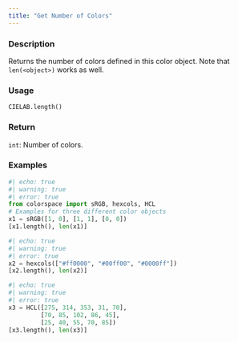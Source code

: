 ```yaml
---
title: "Get Number of Colors"
---
```


### Description

Returns the number of colors defined in this color object.
Note that `len(<object>)` works as well.

### Usage

<pre><code class='language-python'>CIELAB.length()</code></pre>

### Return

<code>int</code>: Number of colors.

### Examples

```python
#| echo: true
#| warning: true
#| error: true
from colorspace import sRGB, hexcols, HCL
# Examples for three different color objects
x1 = sRGB([1, 0], [1, 1], [0, 0])
[x1.length(), len(x1)]
```

```python
#| echo: true
#| warning: true
#| error: true
x2 = hexcols(["#ff0000", "#00ff00", "#0000ff"])
[x2.length(), len(x2)]
```

```python
#| echo: true
#| warning: true
#| error: true
x3 = HCL([275, 314, 353, 31, 70],
         [70, 85, 102, 86, 45],
         [25, 40, 55, 70, 85])
[x3.length(), len(x3)]
```



